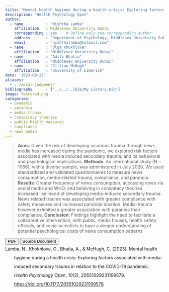```yaml
---
title: "Mental health hygiene during a health crisis: Exploring factors associated with media-induced secondary trauma in relation to the COVID-19 pandemic"
description: "Health Psychology Open"
author: 
  - name          : "Nishtha Lamba"
    affiliation   : Middlesex University Dubai
    corresponding : yes    # Define only one corresponding author
    address       : "Department of Psychology, Middlesex University Dubai, Dubai, UAE"
    email         : "nishthalamba@hotmail.com"
  - name          : "Olga Khokhlova"
    affiliation   : "Middlesex University Dubai"
  - name          : "Aditi Bhatia"
    affiliation   : "Middlesex University Dubai"
  - name          : "Cillian McHugh"
    affiliation   : "University of Limerick"
date: '2023-09-22'
aliases:   
  - ../moral-judgment/
bibliography      : ["../../../bib/My Library.bib"]
image: featured.png
categories: 
  - pandemic
  - paranoia
  - media trauma
  - conspiracy theories
  - public health measures
  - compliance
  - news media
---
```




>**Aims**: Given the risk of developing vicarious trauma through news media has increased during the pandemic, we explored
risk factors associated with media induced secondary trauma, and its behavioral and psychological implications.
**Methods**: An international study (N = 1066), with a diverse sample, was administered in July 2020. We used standardized
and validated questionnaires to measure news consumption, media-related trauma, compliance, and paranoia.
**Results**: Greater frequency of news consumption, accessing news via social media and WHO, and believing in conspiracy
theories increased likelihood of developing media-induced secondary trauma. News related trauma was associated with
greater compliance with safety measures and increased paranoid ideation. Media-trauma however exhibited a greater
association with paranoia than compliance.
**Conclusion**: Findings highlight the need to facilitate a collaborative intervention, with public, media houses, health safety
officials, and social scientists to have a deeper understanding of potential psychological costs of news consumption patterns


<button type="button" class="btn btn-primary btn-sm" onclick="window.open('https://raw.githubusercontent.com/cillianmiltown/website_quarto/main/publications/pubs/mental-health/mental-health.pdf');" data-inline="true" >PDF</button>
<button type="button" class="btn btn-primary btn-sm" onclick="window.open('https://journals.sagepub.com/doi/full/10.1177/20551029231199578');" data-inline="true" >Source Document</button>

<html xmlns="http://www.w3.org/1999/xhtml" xml:lang="en">
<head>
<meta http-equiv="Content-Type" content="text/html; charset=utf-8"/>
<title>Bibliography</title>
</head>
<body>
<div class="csl-bib-body" style="line-height: 2; margin-left: 2em; text-indent:-2em;">
  <div class="csl-entry">Lamba, N., Khokhlova, O., Bhatia, A., &amp; McHugh, C. (2023). Mental health hygiene during a health crisis: Exploring factors associated with media-induced secondary trauma in relation to the COVID-19 pandemic. <i>Health Psychology Open</i>, <i>10</i>(2), 20551029231199578. <a href="https://doi.org/10.1177/20551029231199578">https://doi.org/10.1177/20551029231199578</a></div>
  <span class="Z3988" title="url_ver=Z39.88-2004&amp;ctx_ver=Z39.88-2004&amp;rfr_id=info%3Asid%2Fzotero.org%3A2&amp;rft_id=info%3Adoi%2F10.1177%2F20551029231199578&amp;rft_val_fmt=info%3Aofi%2Ffmt%3Akev%3Amtx%3Ajournal&amp;rft.genre=article&amp;rft.atitle=Mental%20health%20hygiene%20during%20a%20health%20crisis%3A%20Exploring%20factors%20associated%20with%20media-induced%20secondary%20trauma%20in%20relation%20to%20the%20COVID-19%20pandemic&amp;rft.jtitle=Health%20Psychology%20Open&amp;rft.volume=10&amp;rft.issue=2&amp;rft.aufirst=Nishtha&amp;rft.aulast=Lamba&amp;rft.au=Nishtha%20Lamba&amp;rft.au=Olga%20Khokhlova&amp;rft.au=Aditi%20Bhatia&amp;rft.au=Cillian%20McHugh&amp;rft.date=2023-07-01&amp;rft.pages=20551029231199578&amp;rft.issn=2055-1029&amp;rft.language=en"></span>
</div></body>
</html>


<script src="https://unpkg.com/vanilla-back-to-top@7.2.0/dist/vanilla-back-to-top.min.js"></script>
<script>addBackToTop({
  diameter: 56,
  backgroundColor: '#3f51b5',
  textColor: '#fff'
})</script>
